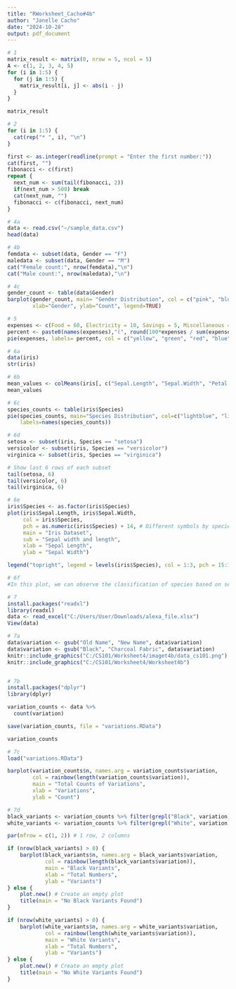 ```yaml
---
title: "RWorksheet_Cacho#4b"
author: "Janelle Cacho"
date: "2024-10-28"
output: pdf_document
---
```



```r
# 1
matrix_result <- matrix(0, nrow = 5, ncol = 5)
A <- c(1, 2, 3, 4, 5)
for (i in 1:5) {
  for (j in 1:5) {
    matrix_result[i, j] <- abs(i - j)
  }
}

matrix_result

```


```r
# 2
for (i in 1:5) {
  cat(rep("* ", i), "\n")
}
```

```r
first <- as.integer(readline(prompt = "Enter the first number:"))
cat(first, "")
fibonacci <- c(first)
repeat {
  next_num <- sum(tail(fibonacci, 2))
  if(next_num > 500) break
  cat(next_num, "")
  fibonacci <- c(fibonacci, next_num)
}
```
```r
# 4a
data <- read.csv("~/sample_data.csv")
head(data)

# 4b
femdata <- subset(data, Gender == "F")
maledata <- subset(data, Gender == "M")
cat("Female count:", nrow(femdata),"\n")
cat("Male count:", nrow(maledata),"\n")

# 4c 
gender_count <- table(data$Gender)
barplot(gender_count, main= "Gender Distribution", col = c("pink", "blue"), 
        xlab="Gender", ylab="Count", legend=TRUE)
```
```r
# 5
expenses <- c(Food = 60, Electricity = 10, Savings = 5, Miscellaneous = 25)
percent <- paste0(names(expenses),"(", round(100*expenses / sum(expenses), 1), "%)")
pie(expenses, labels= percent, col = c("yellow", "green", "red", "blue"), main = "Monthly Family Expenses")
```
```r
# 6a
data(iris)
str(iris)

# 6b
mean_values <- colMeans(iris[, c("Sepal.Length", "Sepal.Width", "Petal.Length", "Petal.Width")])
mean_values

# 6c
species_counts <- table(iris$Species)
pie(species_counts, main="Species Distribution", col=c("lightblue", "lightgreen", "lightpink"), 
    labels=names(species_counts))

# 6d
setosa <- subset(iris, Species == "setosa")
versicolor <- subset(iris, Species == "versicolor")
virginica <- subset(iris, Species == "virginica")

# Show last 6 rows of each subset
tail(setosa, 6)
tail(versicolor, 6)
tail(virginica, 6)

# 6e
iris$Species <- as.factor(iris$Species)
plot(iris$Sepal.Length, iris$Sepal.Width,
     col = iris$Species,
     pch = as.numeric(iris$Species) + 14, # Different symbols by species
     main = "Iris Dataset",
     sub = "Sepal width and length",
     xlab = "Sepal Length",
     ylab = "Sepal Width")

legend("topright", legend = levels(iris$Species), col = 1:3, pch = 15:17)

# 6f
#In this plot, we can observe the classification of species based on sepal dimensions. Example, Setosa species might appear separated from Versicolor and Virginica based on sepal width and length. This visual difference indicates that these features can help classification between species.
```

```r
# 7
install.packages("readxl")
library(readxl)
data <- read_excel("C:/Users/User/Downloads/alexa_file.xlsx")
View(data)

# 7a
data$variation <- gsub("Old Name", "New Name", data$variation)
data$variation <- gsub("Black", "Charcoal Fabric", data$variation)
knitr::include_graphics("C:/CS101/Worksheet4/imaget4b/data_cs101.png")
knitr::include_graphics("C:/CS101/Worksheet4/Worksheet4b")


# 7b
install.packages("dplyr")
library(dplyr)

variation_counts <- data %>%
  count(variation)

save(variation_counts, file = "variations.RData")

variation_counts

# 7c
load("variations.RData")

barplot(variation_counts$n, names.arg = variation_counts$variation,
        col = rainbow(length(variation_counts$variation)),
        main = "Total Counts of Variations",
        xlab = "Variations",
        ylab = "Count")

# 7d
black_variants <- variation_counts %>% filter(grepl("Black", variation))
white_variants <- variation_counts %>% filter(grepl("White", variation))

par(mfrow = c(1, 2)) # 1 row, 2 columns

if (nrow(black_variants) > 0) {
    barplot(black_variants$n, names.arg = black_variants$variation,
            col = rainbow(length(black_variants$variation)),
            main = "Black Variants",
            xlab = "Total Numbers",
            ylab = "Variants")
} else {
    plot.new() # Create an empty plot
    title(main = "No Black Variants Found")
}

if (nrow(white_variants) > 0) {
    barplot(white_variants$n, names.arg = white_variants$variation,
            col = rainbow(length(white_variants$variation)),
            main = "White Variants",
            xlab = "Total Numbers",
            ylab = "Variants")
} else {
    plot.new() # Create an empty plot
    title(main = "No White Variants Found")
}
```


